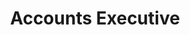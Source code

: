 ---
name: Josie Sittig
active: false
title: Accounts Executive
details:
  - almaMater: University of Nebraska-Lincoln
  - pronoun: She/Her
  - tenure: April 2019 to Dec 2019
socials:
  - linkedIn: https://www.linkedin.com/in/josiesittig/
headshotFun: /img/team/pixel-bakery-josie-sittig.jpg
headshotSmiling: /img/team/pixel-bakery-josie-sittig.jpg
headshotSerious: /img/team/pixel-bakery-josie-sittig.jpg
---